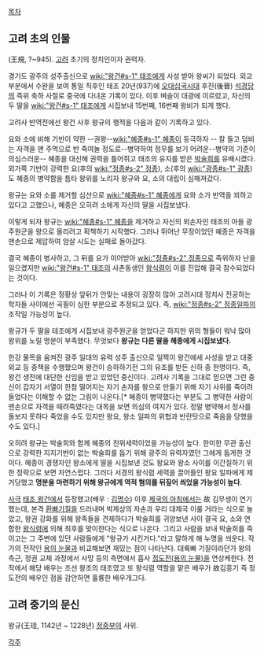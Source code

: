 [[목차]]

== 고려 초의 인물 ==
(王規, ?~945). [[고려]] 초기의 정치인이자 권력자.

경기도 광주의 성주출신으로 [[wiki:"왕건#s-1" 태조]]에게 사성 받아 왕씨가 되었다. 외교 부분에서 수완을 보여 통일 직후인 태조 20년(937)에 [[오대십국시대]] 후진(後晉) [[석경당]]의 즉위 축하 사절로 중국에 다녀온 기록이 있다. 이후 벼슬이 대광에 이르렀고, 자신의 두 딸을 [[wiki:"왕건#s-1" 태조]]에게 시집보내 15번째, 16번째 왕비가 되게 했다.

고려사 반역전에선 왕건 사후 왕규의 행적을 다음과 같이 기록하고 있다. 

요와 소에 비해 기반이 약한 --권왕--[[wiki:"혜종#s-1" 혜종]]이 등극하자 -- 칼 들고 덤비는 자객을 맨 주먹으로 반 죽여놀 정도로--병약하여 정무를 보기 어려운--병약의 기준이 의심스러운-- 혜종을 대신해 권력을 틀어쥐고 태조의 유지를 받은 [[박술희]]를 유배시켰다. 외가쪽 기반이 강력한 요(후의 [[wiki:"정종#s-2" 정종]]), 소(후의 [[wiki:"광종#s-1" 광종]])도 혜종의 병약함을 틈타 왕위를 노리자 왕규와 요, 소의 대립이 심해져갔다.

왕규는 요와 소를 제거할 심산으로 [[wiki:"혜종#s-1" 혜종]]에게 요와 소가 반역을 꾀하고 있다고 고했으나, 혜종은 오히려 소에게 자신의 딸을 시집보냈다. 

이렇게 되자 왕규는 [[wiki:"혜종#s-1" 혜종]]을 제거하고 자신의 외손자인 태조의 아들 광주원군을 왕으로 올리려고 획책하기 시작했다. 그러나 뛰어난 무장이었던 혜종은 자객을 맨손으로 제압하여 암살 시도는 실패로 돌아갔다.

결국 혜종이 병사하고, 그 뒤를 요가 이어받아 [[wiki:"정종#s-2" 정종]]으로 즉위하자 난을 일으켰지만 [[wiki:"왕건#s-1" 태조]]의 사촌동생인 [[왕식렴]]이 이를 진압해 결국 참수되었다는 것이다.

그러나 이 기록은 정황상 앞뒤가 안맞는 내용이 굉장히 많아 고려시대 정치사 전공하는 학자들 사이에선 곡필이 심한 부분으로 추정되고 있다. 즉, [[wiki:"정종#s-2" 정종]]일파의 조작일 가능성이 높다.

왕규가 두 딸을 테조에게 시집보내 광주원군을 얻었다곤 하지만 위의 형들이 워낙 많아 왕위를 노릴 명분이 부족했다. 무엇보다 '''왕규는 다른 딸을 혜종에게 시집보냈다.''' 

한강 물목을 움켜진 광주 일대의 유력 성주 출신으로 일찍이 왕건에세 사성을 받고 대중외교 등 중책을 수행했으며 왕건이 승하하기전 그의 유조를 받든 신하 중 한명이다. 즉, 왕건 생전에 대단한 신임을 받고 있었던 중신이다. 고려사 기록을 그대로 믿으면 그런 중신이 갑자기 서열이 한참 떨어지는 자기 손자를 왕으로 만들기 위해 자기 사위를 죽이려 들었다는 이해할 수 없는 그림이 나온다.[* 혜종이 병약했다는 부분도 그 병약한 사람이 맨손으로 자객을 때려죽였다는 대목을 보면 의심의 여지가 있다. 정말 병약해서 정사를 돌보지 못하다 죽었을 수도 있지만 왕요, 왕소 일파의 위협과 반란탓으로 죽음을 당했을 수도 있다.]  

오히려 왕규는 박술희와 함께 혜종의 친위세력이었을 가능성이 높다. 한미한 무관 출신으로 강력한 지지기반이 없는 박술희를 돕기 위해 광주의 유력자였던 그에게 돕게한 것이다. 혜종이 경쟁자인 왕소에게 딸을 시집보낸 것도 왕요와 왕소 사이를 이간질하기 위한 정략으로 보면 자연스럽다. 그러다 서경의 왕식렴 세력을 끌어들인 왕요 일파에게 제거당했고 '''명분을 마련하기 위해 왕규에게 역적 혐의를 뒤짚어 씌었을 가능성이 높다'''.

[[사극]] [[태조 왕건]]에서 등장했고(배우 : [[김명수]]) 이후  [[제국의 아침(드라마)|제국의 아침]]에서는 故 김무생이 연기했는데, 본격 [[환빠]]기질을 드러내며 박제상의 자손과 우리 대제국 이룰 거라는 식으로 놀았고, 왕권 강화를 위해 왕족들을 견제하다가 박술희를 귀양보낸 사이 결국 요, 소와 연합한 [[왕식렴]]에 의해 최후를 맞이한다는 식으로 나온다. 그리고 사람을 보내 박술희를 죽이고는 그 주변에 있던 사람들에게 "왕규가 시킨거다."라고 말하게 해 누명을 씌운다.
작가의 전작인 [[용의 눈물]]과 비교해보면 재밌는 점이 나타난다. 대륙빠 기질이라던가 왕의 측근, 정권 교체 과정에서 사망 등의 측면에서 흡사 [[정도전(용의 눈물)]]을 연상케한다. 전작에서 해당 배우는 조선 왕조의 태조였고 또 왕식렴 역할을 맡은 배우가 故김흥기 즉 정도전의 배우인 점을 감안하면 훌륭한 배우개그다. 

== 고려 중기의 문신 == 
왕규(王珪, 1142년 ~ 1228년) [[정중부]]의 사위.

[[각주]]
